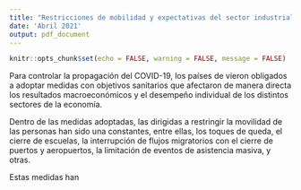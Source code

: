 ```yaml
---
title: "Restricciones de mobilidad y expectativas del sector industrial"
date: 'Abril 2021'
output: pdf_document
---
```


```r
knitr::opts_chunk$set(echo = FALSE, warning = FALSE, message = FALSE)
```

Para controlar la propagación del COVID-19, los países de vieron obligados a adoptar medidas con objetivos sanitarios que afectaron de manera directa los resultados macroeconómicos y el desempeño individual de los distintos sectores de la economía.

Dentro de las medidas adoptadas, las dirigidas a restringir la movilidad de las personas han sido una constantes, entre ellas, los toques de queda, el cierre de escuelas, la interrupción de flujos migratorios con el cierre de puertos y aeropuertos, la limitación de eventos de asistencia masiva, y otras.



Estas medidas han 
